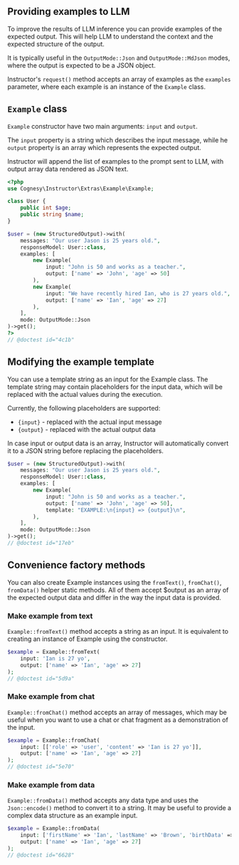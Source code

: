## Providing examples to LLM

To improve the results of LLM inference you can provide examples of the expected output.
This will help LLM to understand the context and the expected structure of the output.

It is typically useful in the `OutputMode::Json` and `OutputMode::MdJson` modes, where the output
is expected to be a JSON object.

Instructor's `request()` method accepts an array of examples as the `examples` parameter,
where each example is an instance of the `Example` class.


## `Example` class

`Example` constructor have two main arguments: `input` and `output`.

The `input` property is  a string which describes the input message, while he `output`
property is an array which represents the expected output.

Instructor will append the list of examples to the prompt sent to LLM, with output
array data rendered as JSON text.

```php
<?php
use Cognesy\Instructor\Extras\Example\Example;

class User {
    public int $age;
    public string $name;
}

$user = (new StructuredOutput)->with(
    messages: "Our user Jason is 25 years old.",
    responseModel: User::class,
    examples: [
        new Example(
            input: "John is 50 and works as a teacher.",
            output: ['name' => 'John', 'age' => 50]
        ),
        new Example(
            input: "We have recently hired Ian, who is 27 years old.",
            output: ['name' => 'Ian', 'age' => 27]
        ),
    ],
    mode: OutputMode::Json
)->get();
?>
// @doctest id="4c1b"
```

## Modifying the example template

You can use a template string as an input for the Example class. The template string
may contain placeholders for the input data, which will be replaced with the actual
values during the execution.

Currently, the following placeholders are supported:
 - `{input}` - replaced with the actual input message
 - `{output}` - replaced with the actual output data

In case input or output data is an array, Instructor will automatically convert it to
a JSON string before replacing the placeholders.

```php
$user = (new StructuredOutput)->with(
    messages: "Our user Jason is 25 years old.",
    responseModel: User::class,
    examples: [
        new Example(
            input: "John is 50 and works as a teacher.",
            output: ['name' => 'John', 'age' => 50],
            template: "EXAMPLE:\n{input} => {output}\n",
        ),
    ],
    mode: OutputMode::Json
)->get();
// @doctest id="17eb"
```


## Convenience factory methods

You can also create Example instances using the `fromText()`, `fromChat()`, `fromData()`
helper static methods. All of them accept $output as an array of the expected output data
and differ in the way the input data is provided.

### Make example from text

`Example::fromText()` method accepts a string as an input. It is equivalent to creating
an instance of Example using the constructor.

```php
$example = Example::fromText(
    input: 'Ian is 27 yo',
    output: ['name' => 'Ian', 'age' => 27]
);
// @doctest id="5d9a"
```

### Make example from chat

`Example::fromChat()` method accepts an array of messages, which may be useful when
you want to use a chat or chat fragment as a demonstration of the input.

```php
$example = Example::fromChat(
    input: [['role' => 'user', 'content' => 'Ian is 27 yo']],
    output: ['name' => 'Ian', 'age' => 27]
);
// @doctest id="5e70"
```

### Make example from data

`Example::fromData()` method accepts any data type and uses the `Json::encode()` method to
convert it to a string. It may be useful to provide a complex data structure as an example
input.

```php
$example = Example::fromData(
    input: ['firstName' => 'Ian', 'lastName' => 'Brown', 'birthData' => '1994-01-01'],
    output: ['name' => 'Ian', 'age' => 27]
);
// @doctest id="6628"
```
